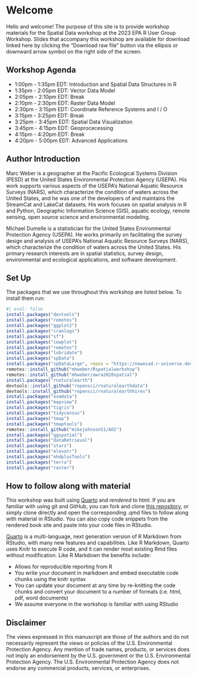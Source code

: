 # Welcome {#sec-intro .unnumbered}

Hello and welcome! The purpose of this site is to provide workshop materials for the Spatial Data workshop at the 2023 EPA R User Group Workshop. Slides that accompany this workshop are available for download linked here by clicking the "Download raw file" button via the ellipsis or downward arrow symbol on the right side of the screen.

## Workshop Agenda

- 1:00pm - 1:35pm EDT: Introduction and Spatial Data Structures in R
- 1:35pm - 2:05pm EDT: Vector Data Model
- 2:05pm - 2:10pm EDT: Break
- 2:10pm - 2:30pm EDT: Raster Data Model
- 2:30pm - 3:15pm EDT: Coordinate Reference Systems and I / O
- 3:15pm - 3:25pm EDT: Break
- 3:25pm - 3:45pm EDT: Spatial Data Visualization
- 3:45pm - 4:15pm EDT: Geoprocecessing
- 4:15pm - 4:20pm EDT: Break
- 4:20pm - 5:00pm EDT: Advanced Applications
  
## Author Introduction

Marc Weber is a geographer at the Pacific Ecological Systems Division (PESD) at the United States Environmental Protection Agency (USEPA). His work supports various aspects of the USEPA's National Aquatic Resource Surveys (NARS), which characterize the condition of waters across the United States, and he was one of the developers of and maintains the StreamCat and LakeCat datasets.  His work focuses on spatial analysis in R and Python, Geographic Information Science (GIS), aquatic ecology, remote sensing, open source science and environmental modeling.

Michael Dumelle is a statistician for the United States Environmental Protection Agency (USEPA). He works primarily on facilitating the survey design and analysis of USEPA's National Aquatic Resource Surveys (NARS), which characterize the condition of waters across the United States. His primary research interests are in spatial statistics, survey design, environmental and ecological applications, and software development.

## Set Up

The packages that we use throughout this workshop are listed below. To install them run:
```r
#| eval: false
install.packages("devtools")
install.packages("remotes")
install.packages("ggplot2")
install.packages("cranlogs")
install.packages("sf")
install.packages("cowplot")
install.packages("remotes")
install.packages("lubridate")
install.packages("spData")
install.packages("spDataLarge", repos = "https://nowosad.r-universe.dev")
remotes::install_github("mhweber/Rspatialworkshop")
remotes::install_github("mhweber/awra2020spatial")
install.packages("rnaturalearth")
devtools::install_github("ropensci/rnaturalearthdata")
devtools::install_github("ropensci/rnaturalearthhires")
install.packages("osmdata")
install.packages("mapview")
install.packages("tigris")
install.packages("tidycensus")
install.packages("tmap")
install.packages("tmaptools")
remotes::install_github("mikejohnson51/AOI")
install.packages("ggspatial")
install.packages("dataRetrieval")
install.packages("stars")
install.packages("elevatr")
install.packages("nhdplusTools")
install.packages("terra")
install.packages("raster")
```

## How to follow along with material
This workshop was built using [Quarto](https://quarto.org/) and *rendered* to html.  If you are familiar with using git and GitHub, you can fork and clone [this repository](https://github.com/mhweber/spatialdata.epaR2023.git), or simply clone directly and open the corresponding .qmd files to follow along with material in RStudio.  You can also copy code snippets from the rendered book site and paste into your code files in RStudio.

[Quarto](https://quarto.org/) is a multi-language, next generation version of R Markdown from RStudio, with many new features and capabilities. Like R Markdown, Quarto uses Knitr to execute R code, and it can render most existing Rmd files without modification.  Like R Markdown the benefits include:

- Allows for reproducible reporting from R
- You write your document in markdown and embed executable code chunks using the knitr syntax
- You can update your document at any time by re-knitting the code chunks and convert your document to a number of formats (i.e. html, pdf, word documents)
- We assume everyone in the workshop is familiar with using RStudio

## Disclaimer

The views expressed in this manuscript are those of the authors and do not necessarily represent the views or policies of the U.S. Environmental Protection Agency. Any mention of trade names, products, or services does not imply an endorsement by the U.S. government or the U.S. Environmental Protection Agency. The U.S. Environmental Protection Agency does not endorse any commercial products, services, or enterprises.
